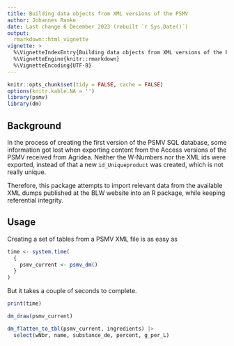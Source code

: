 ```yaml
---
title: Building data objects from XML versions of the PSMV
author: Johannes Ranke
date: Last change 6 December 2023 (rebuilt `r Sys.Date()`)
output:
  rmarkdown::html_vignette
vignette: >
  %\VignetteIndexEntry{Building data objects from XML versions of the PSMV}
  %\VignetteEngine{knitr::rmarkdown}
  %\VignetteEncoding{UTF-8}
---
```


```r
knitr::opts_chunk$set(tidy = FALSE, cache = FALSE)
options(knitr.kable.NA = '')
library(psmv)
library(dm)
```

## Background

 In the process of creating the first version of the PSMV SQL database,
some information got lost when exporting content from the Access
versions of the PSMV received from Agridea. Neither the W-Numbers
nor the XML ids were exported, instead of that a new `id_Uniqueproduct`
was created, which is not really unique.

Therefore, this package attempts to import relevant data from the available XML
dumps published at the BLW website into an R package, while keeping referential
integrity.

## Usage

Creating a set of tables from a PSMV XML file is as easy as

```r
time <- system.time(
  {
    psmv_current <- psmv_dm()
  }
)
```
But it takes a couple of seconds to complete.

```r
print(time)
```

```r
dm_draw(psmv_current)
```

```r
dm_flatten_to_tbl(psmv_current, ingredients) |> 
  select(wNbr, name, substance_de, percent, g_per_L)
```


